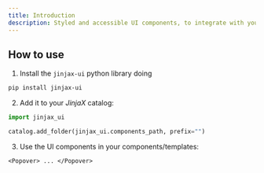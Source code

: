 ```yaml
---
title: Introduction
description: Styled and accessible UI components, to integrate with your JinjaX projects.
---
```



## How to use

1. Install the `jinjax-ui` python library doing

  ```bash
  pip install jinjax-ui
  ```

2. Add it to your *JinjaX* catalog:

  ```python
  import jinjax_ui

  catalog.add_folder(jinjax_ui.components_path, prefix="")
  ```

3. Use the UI components in your components/templates:

  ```html+jinja
  <Popover> ... </Popover>
  ```